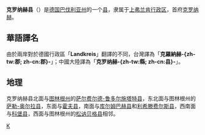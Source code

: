 {{noteTA|G1=德国地名|G2=Landkreis|G3=单位}}
{{德国县级行政单位
| 县徽图 = File:Wappen des Landkreises Kronach.svg
| 在德国内的位置图 = File:Locator map KC in Germany.svg
| 所属联邦州 = 巴伐利亚州
| 所属行政区 = 上弗兰肯行政区
| 首府 = 克罗纳赫
| 面积 = 651.53
| 人口 = 67916
| 统计时间 = 2015年12月31日
| 人口密度 = 104
| 汽车牌号 = KC, SAN
| 下设城镇 = 4个縣、14个镇
| 政府地址 = Güterstraße 18<br />96317 Kronach
| 政府网站 = www.landkreis-kronach.de
| 在州内的位置图 = File:Bavaria KC.svg
|}}

'''克罗纳赫县'''（{{lang-de|Landkreis Kronach}}）是[[德国|德国]][[巴伐利亚州|巴伐利亚州]]的一个[[县_(德国)|县]]，隶属于[[上弗兰肯行政区|上弗兰肯行政区]]，首府[[克罗纳赫|克罗纳赫]]。

== 華語譯名 ==
由於兩岸對於德國行政區「'''Landkreis'''」翻譯的不同，台灣譯為「'''克羅納赫-{zh-tw:郡; zh-cn:郡}-'''」；中國大陸譯為「'''克罗纳赫-{zh-tw:縣; zh-cn:县}-'''」。

== 地理 ==
克罗纳赫县北面与[[图林根州|图林根州]]的[[萨尔费尔德-鲁多尔施塔特县|萨尔费尔德-鲁多尔施塔特县]]，东北面与图林根州的[[萨勒-奥尔拉县|萨勒-奥尔拉县]]，东面与[[霍夫县|霍夫县]]，南面与[[库尔姆巴赫县|库尔姆巴赫县]]和[[利希滕费尔斯县|利希滕费尔斯县]]，西南面与[[科堡县|科堡县]]，西面与图林根州的[[松讷贝格县|松讷贝格县]]相邻。

{{巴伐利亚州行政区划}}
{{Authority control}}

[[Category:巴伐利亚州行政区划|K]]